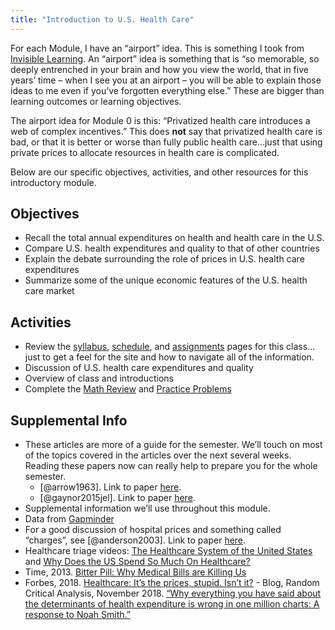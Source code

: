 ```yaml
---
title: "Introduction to U.S. Health Care"
---
```


For each Module, I have an "airport" idea. This is something I took from [Invisible Learning](https://www.amazon.com/Invisible-Learning-legendary-Harvard-statistics-ebook/dp/B08P7TJZSQ). An "airport" idea is something that is "so memorable, so deeply entrenched in your brain and how you view the world, that in five years' time -- when I see you at an airport -- you will be able to explain those ideas to me even if you've forgotten everything else." These are bigger than learning outcomes or learning objectives.

The airport idea for Module 0 is this: "Privatized health care introduces a web of complex incentives." This does **not** say that privatized health care is bad, or that it is better or worse than fully public health care...just that using private prices to allocate resources in health care is complicated.

Below are our specific objectives, activities, and other resources for this introductory module.

## Objectives
- Recall the total annual expenditures on health and health care in the U.S.
- Compare U.S. health expenditures and quality to that of other countries
- Explain the debate surrounding the role of prices in U.S. health care expenditures
- Summarize some of the unique economic features of the U.S. health care market

## Activities 
- Review the [syllabus](/syllabus.html), [schedule](/schedule.html), and [assignments](/assignments.html) pages for this class...just to get a feel for the site and how to navigate all of the information.
- Discussion of U.S. health care expenditures and quality
- Overview of class and introductions
- Complete the [Math Review](/resource/review1) and [Practice Problems](/resource/review2)


## Supplemental Info
- <i class="fas fa-book"></i> These articles are more of a guide for the semester. We'll touch on most of the topics covered in the articles over the next several weeks. Reading these papers now can really help to prepare you for the whole semester.
    - [@arrow1963]. Link to paper [here](https://www.jstor.org/stable/1812044).
    - [@gaynor2015jel]. Link to paper [here](https://www.aeaweb.org/articles?id=10.1257/jel.53.2.235).
- <i class="fas fa-external-link-square-alt"></i> Supplemental information we'll use throughout this module.
- Data from [Gapminder](https://www.gapminder.org/)
- For a good discussion of hospital prices and something called "charges", see [@anderson2003]. Link to paper [here](https://www.healthaffairs.org/doi/10.1377/hlthaff.22.3.89).
- Healthcare triage videos: [The Healthcare System of the United States](https://www.youtube.com/watch?v=yN-MkRcOJjY) and [Why Does the US Spend So Much On Healthcare?](https://www.youtube.com/watch?v=tFtAohYPSFc)
- Time, 2013. [Bitter Pill: Why Medical Bills are Killing Us](https://time.com/198/bitter-pill-why-medical-bills-are-killing-us/)
- Forbes, 2018. [Healthcare: It's the prices, stupid. Isn't it?](https://www.forbes.com/sites/elliekincaid/2018/03/13/healthcare-its-the-prices-stupid-isnt-it/#52a5fda3198a)
                                                                   - Blog, Random Critical Analysis, November 2018. ["Why everything you have said about the determinants of health expenditure is wrong in one million charts: A response to Noah Smith."](https://randomcriticalanalysis.com/2018/11/19/why-everything-you-know-about-healthcare-is-wrong-in-one-million-charts-a-response-to-noah-smith/)